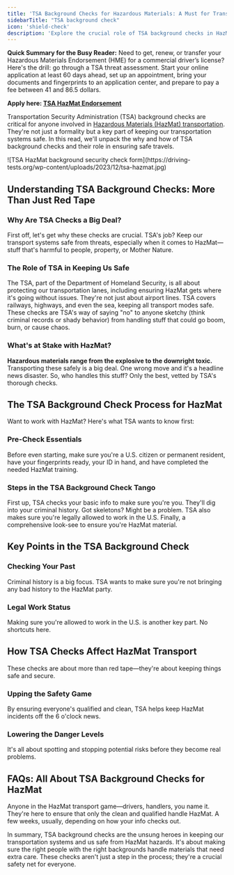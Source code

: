 ```yaml
---
title: 'TSA Background Checks for Hazardous Materials: A Must for Transportation Safety'
sidebarTitle: "TSA background check"
icon: 'shield-check'
description: 'Explore the crucial role of TSA background checks in HazMat transportation safety. Uncover the process, importance, and impact of these checks on ensuring only qualified individuals handle hazardous materials, enhancing overall security and safety in transportation.'
---
```

<Tip>**Quick Summary for the Busy Reader:** Need to get, renew, or transfer your Hazardous Materials Endorsement (HME) for a commercial driver’s license? Here's the drill: go through a TSA threat assessment. Start your online application at least 60 days ahead, set up an appointment, bring your documents and fingerprints to an application center, and prepare to pay a fee between 41 and 86.5 dollars. </Tip>

**Apply here: [TSA HazMat Endorsement](https://www.tsa.gov/for-industry/hazmat-endorsement)**


Transportation Security Administration (TSA) background checks are critical for anyone involved in [Hazardous Materials (HazMat) transportation](https://cdl.driving-tests.org/cdl-types/endorsements/hazmat). They're not just a formality but a key part of keeping our transportation systems safe. In this read, we'll unpack the why and how of TSA background checks and their role in ensuring safe travels.

<Frame>
  ![TSA HazMat background security check form](https://driving-tests.org/wp-content/uploads/2023/12/tsa-hazmat.jpg)
</Frame>

## Understanding TSA Background Checks: More Than Just Red Tape

### Why Are TSA Checks a Big Deal?
First off, let's get why these checks are crucial. TSA's job? Keep our transport systems safe from threats, especially when it comes to HazMat—stuff that's harmful to people, property, or Mother Nature.

### The Role of TSA in Keeping Us Safe

<AccordionGroup>
  <Accordion title="Meet the Transportation Security Administration">
    The TSA, part of the Department of Homeland Security, is all about protecting our transportation lanes, including ensuring HazMat gets where it's going without issues.
  </Accordion>

  <Accordion title="TSA's Wide-Ranging Security Role">
    They're not just about airport lines. TSA covers railways, highways, and even the sea, keeping all transport modes safe.
  </Accordion>

  <Accordion title="Why TSA Background Checks Matter">
    These checks are TSA's way of saying "no" to anyone sketchy (think criminal records or shady behavior) from handling stuff that could go boom, burn, or cause chaos.
  </Accordion>
</AccordionGroup>


### What's at Stake with HazMat?

**Hazardous materials range from the explosive to the downright toxic.** Transporting these safely is a big deal. One wrong move and it's a headline news disaster. So, who handles this stuff? Only the best, vetted by TSA's thorough checks.

## The TSA Background Check Process for HazMat

Want to work with HazMat? Here's what TSA wants to know first:

### Pre-Check Essentials

Before even starting, make sure you're a U.S. citizen or permanent resident, have your fingerprints ready, your ID in hand, and have completed the needed HazMat training.

### Steps in the TSA Background Check Tango

<Steps>
  <Step title="Who Are You, Really?">
    First up, TSA checks your basic info to make sure you're you.
  </Step>

  <Step title="Your Past, Under the Microscope">
    They'll dig into your criminal history. Got skeletons? Might be a problem.
  </Step>

  <Step title="Are You Allowed to Work Here?">
    TSA also makes sure you're legally allowed to work in the U.S.
  </Step>

  <Step title="The Big Picture">
    Finally, a comprehensive look-see to ensure you're HazMat material.
  </Step>
</Steps>


## Key Points in the TSA Background Check

### Checking Your Past
Criminal history is a big focus. TSA wants to make sure you're not bringing any bad history to the HazMat party.

### Legal Work Status
Making sure you're allowed to work in the U.S. is another key part. No shortcuts here.

## How TSA Checks Affect HazMat Transport

These checks are about more than red tape—they're about keeping things safe and secure.

### Upping the Safety Game
By ensuring everyone's qualified and clean, TSA helps keep HazMat incidents off the 6 o'clock news.

### Lowering the Danger Levels
It's all about spotting and stopping potential risks before they become real problems.

## FAQs: All About TSA Background Checks for HazMat

<AccordionGroup>
  <Accordion title="Who Needs These Checks?">
    Anyone in the HazMat transport game—drivers, handlers, you name it.
  </Accordion>

  <Accordion title="Why the Checks?">
    They're here to ensure that only the clean and qualified handle HazMat.
  </Accordion>

  <Accordion title="How Long Does It Take?">
    A few weeks, usually, depending on how your info checks out.
  </Accordion>
</AccordionGroup>

In summary, TSA background checks are the unsung heroes in keeping our transportation systems and us safe from HazMat hazards. It's about making sure the right people with the right backgrounds handle materials that need extra care. These checks aren't just a step in the process; they're a crucial safety net for everyone.

<Snippet file="cdl-premium.mdx" />